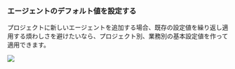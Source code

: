 ### エージェントのデフォルト値を設定する

プロジェクトに新しいエージェントを追加する場合、既存の設定値を繰り返し適用する煩わしさを避けたいなら、プロジェクト別、業務別の基本設定値を作って適用できます。

![](/img/set-agent-category.png)
